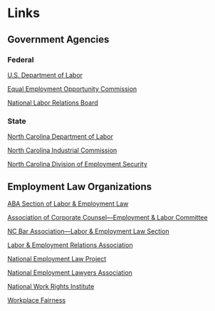 # Links {.unnumbered}

## Government Agencies {.unnumbered}

### Federal 

[U.S. Department of Labor](https://www.dol.gov/)

[Equal Employment Opportunity Commission](https://www.eeoc.gov/)

[National Labor Relations Board](https://www.nlrb.gov/)

### State  

[North Carolina Department of Labor](https://www.labor.nc.gov/)

[North Carolina Industrial Commission](http://www.ic.nc.gov/)

[North Carolina Division of Employment Security](https://des.nc.gov/des)

## Employment Law Organizations  {.unnumbered}

[ABA Section of Labor & Employment Law](https://www.americanbar.org/groups/labor_law.html)

[Association of Corporate Counsel—Employment & Labor Committee](https://www.acc.com/committees/ellc/)

[NC Bar Association—Labor & Employment Law Section](https://www.ncbar.org/members/sections/labor-employment-law/)

[Labor & Employment Relations Association](https://www.leraweb.org/)

[National Employment Law Project](https://www.nelp.org)

[National Employment Lawyers Association](https://www.nela.org/)

[National Work Rights Institute](https://www.workrights.org)

[Workplace Fairness](https://www.workplacefairness.org/)
